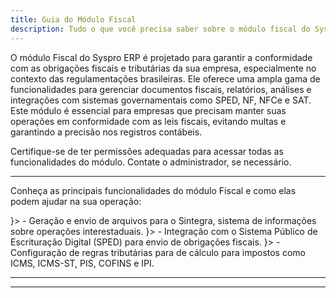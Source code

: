 ```yaml
---
title: Guia do Módulo Fiscal  
description: Tudo o que você precisa saber sobre o módulo fiscal do Syspro ERP, incluindo acesso, funcionalidades e suporte.  
---
```



O módulo Fiscal do Syspro ERP é projetado para garantir a conformidade com as obrigações fiscais e tributárias da sua empresa, especialmente no contexto das regulamentações brasileiras. Ele oferece uma ampla gama de funcionalidades para gerenciar documentos fiscais, relatórios, análises e integrações com sistemas governamentais como SPED, NF, NFCe e SAT. Este módulo é essencial para empresas que precisam manter suas operações em conformidade com as leis fiscais, evitando multas e garantindo a precisão nos registros contábeis.  

<Callout type="info" title="Dica">  
  Certifique-se de ter permissões adequadas para acessar todas as funcionalidades do módulo. Contate o administrador, se necessário.  
</Callout>  

---

Conheça as principais funcionalidades do módulo Fiscal e como elas podem ajudar na sua operação:  

<Cards>  
  <CustomCard title="Sintegra" href="#sintegra" icon={<FileText className="h-5 w-5" />}>  
    - Geração e envio de arquivos para o Sintegra, sistema de informações sobre operações interestaduais.  
  </CustomCard>  
  <CustomCard title="SPED" href="#sped" icon={<FileText className="h-5 w-5" />}>  
    - Integração com o Sistema Público de Escrituração Digital (SPED) para envio de obrigações fiscais.  
  </CustomCard> 
  <CustomCard title="Tributação" href="/docs/01-manual/06-fiscal/tributacao" icon={<FileText className="h-5 w-5" />}>  
    - Configuração de regras tributárias para de cálculo para impostos como ICMS, ICMS-ST, PIS, COFINS e IPI.
  </CustomCard>  
</Cards>  

---

<SuporteSection modulo="Fiscal" />  

---
